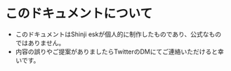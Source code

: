 
# このドキュメントについて

- このドキュメントはShinji eskが個人的に制作したものであり、公式なものではありません。
- 内容の誤りやご提案がありましたらTwitterのDMにてご連絡いただけると幸いです。

